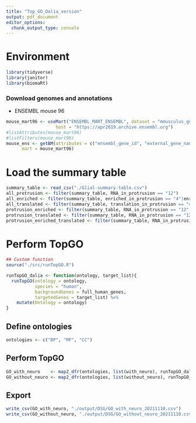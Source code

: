 ```yaml
---
title: "Top_GO_Dalia_version"
output: pdf_document
editor_options: 
  chunk_output_type: console
---
```

# Environment
```r
library(tidyverse)
library(janitor)
library(biomaRt)
```
### Download genomes and annotations
* ENSEMBL mouse 96
```r
mouse_mart96 <- useMart("ENSEMBL_MART_ENSEMBL", dataset = "mmusculus_gene_ensembl", 
                   host = "https://apr2019.archive.ensembl.org")
#listAttributes(mouse_mart96)
#listFilters(mouse_mart96)
mouse_ens <- getBM(attributes = c("ensembl_gene_id", "external_gene_name", "gene_biotype"),
      mart = mouse_mart96)
```
# Load the summary table
```r
summary_table <- read_csv("./Glial-summary-table.csv")
all_protrusion <- filter(summary_table, RNA_in_protrusion == "12")
all_enriched <- filter(summary_table, enriched_in_protrusion == "4"|enriched_in_protrusion == "3")
all_translated <- filter(summary_table, translation_in_protrusion == "4")
protrusion_enriched <- filter(summary_table, RNA_in_protrusion == "12" & enriched_in_protrusion == "4"|enriched_in_protrusion == "3")
protrusion_translated <- filter(summary_table, RNA_in_protrusion == "12" & translation_in_protrusion == "4")
protrusion_enriched_translated <- filter(summary_table, RNA_in_protrusion == "12" & translation_in_protrusion == "4" & enriched_in_protrusion == "3"|enriched_in_protrusion == "4")
```
# Perform TopGO
```r
## Custom function
source("./src/runTopGO.R")

runTopGO_dalia <- function(ontology, target_list){
  runTopGO(ontology = ontology,
           species = "human",
           backgroundGenes = full_human_genes,
           targetedGenes = target_list) %>%
    mutate(Ontology = ontology)
}
```
## Define ontologies
```r
ontologies <- c("BP", "MF", "CC")
```
## Perform TopGO
```r
GO_with_neuro    <- map2_dfr(ontologies, list(with_neuro), runTopGO_dalia)
GO_without_neuro <- map2_dfr(ontologies, list(without_neuro), runTopGO_dalia)
```
## Export
```r
write_csv(GO_with_neuro, "./output/DSG/GO_with_neuro_20211110.csv")
write_csv(GO_without_neuro, "./output/DSG/GO_without_neuro_20211110.csv")
```